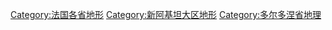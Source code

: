[[Category:法国各省地形|Category:法国各省地形]]
[[Category:新阿基坦大区地形|Category:新阿基坦大区地形]]
[[Category:多尔多涅省地理|Category:多尔多涅省地理]]